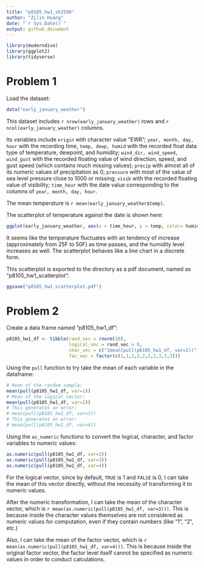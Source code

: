 ```yaml
---
title: "p8105_hw1_zh2596"
author: "Zilin Huang"
date: "`r Sys.Date()`"
output: github_document
---
```


```r
library(moderndive)
library(ggplot2)
library(tidyverse)
```

# Problem 1

Load the dataset:

```r
data("early_january_weather")
```

This dataset includes `r nrow(early_january_weather)` rows and `r ncol(early_january_weather)` columns. 

Its variables include `origin` with character value "EWR"; `year, month, day, hour` with the recording time, `temp, dewp, humid` with the recorded float data type of temperature, dewpoint, and humidity; `wind_dir, wind_speed, wind_gust` with the recorded floating value of wind direction, speed, and gust speed (which contains much missing values); `precip` with almost all of its numeric values of precipitation as 0; `pressure` with most of the value of sea level pressure close to 1000 or missing; `visib` with the recorded floating value of visibility; `time_hour` with the date value corresponding to the columns of `year, month, day, hour`.

The mean temperature is `r mean(early_january_weather$temp)`.

The scatterplot of temperature against the date is shown here:

```r
ggplot(early_january_weather, aes(x = time_hour, y = temp, color= humid)) + geom_point()
```

It seems like the temperature fluctuates with an tendency of increase (approximately from 25F to 50F) as time passes, and the humidity level increases as well. The scatterplot behaves like a line chart in a discrete form.

This scatterplot is exported to the directory as a pdf document, named as "p8105_hw1_scatterplot":

```r
ggsave("p8105_hw1_scatterplot.pdf")
```

# Problem 2

Create a data frame named "p8105_hw1_df":

```r
p8105_hw1_df <- tibble(rand_vec = rnorm(10),
                       logical_vec = rand_vec > 0,
                       char_vec = c("1mean(pull(p8105_hw1_df, var=2))","2","3","4","5","6","7","8","9","10"),
                       fac_vec = factor(c(1,1,1,2,2,2,2,3,3,3)))
```

Using the `pull` function to try take the mean of each variable in the dataframe:

```r
# Mean of the random sample:
mean(pull(p8105_hw1_df, var=1))
# Mean of the logical vector:
mean(pull(p8105_hw1_df, var=2))
# This generates an error:
# mean(pull(p8105_hw1_df, var=3))
# This generates an error:
# mean(pull(p8105_hw1_df, var=4))
```

Using the `as_numeric` functions to convert the logical, character, and factor variables to numeric values:

```r
as.numeric(pull(p8105_hw1_df, var=2))
as.numeric(pull(p8105_hw1_df, var=3))
as.numeric(pull(p8105_hw1_df, var=4))
```

For the logical vector, since by default, `TRUE` is 1 and `FALSE` is 0, I can take the mean of this vector directly, without the necessity of transforming it to numeric values. 

After the numeric transformation, I can take the mean of the character vector, which is `r mean(as.numeric(pull(p8105_hw1_df, var=3)))`. This is because inside the character values themselves are not considered as numeric values for computation, even if they contain numbers (like "1", "2", etc.)

Also, I can take the mean of the factor vector, which is `r mean(as.numeric(pull(p8105_hw1_df, var=4)))`. This is because inside the original factor vector, the factor level itself cannot be specified as numeric values in order to conduct calculations.  